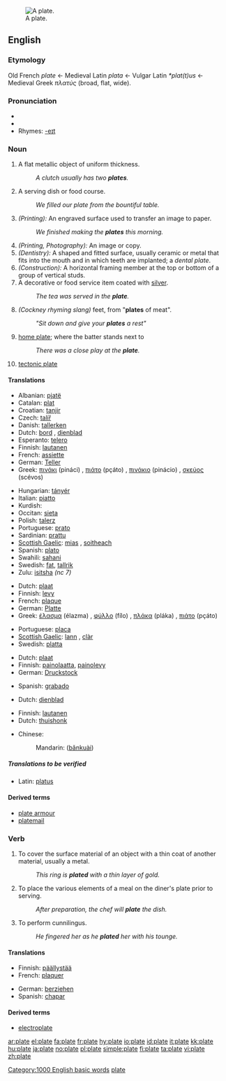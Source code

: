 [[Image:Plate by n yfe.jpg|thumb|right|A plate.]]
==English==

===Etymology===
Old French ''plate'' ← Medieval Latin ''plata'' ← Vulgar Latin ''*plat(t)us'' ← Medieval Greek ''πλατύς'' (broad, flat, wide).

===Pronunciation===
* {{IPA|/pleɪt/}}
*{{audio|en-us-plate.ogg|Audio (US)}}
* Rhymes: [[Rhymes:English:-eɪt|-eɪt]]

===Noun===
{{en-noun}}

# A flat metallic object of uniform thickness.
#: ''A clutch usually has two '''plates'''.''
# A serving dish or food course.
#: ''We filled our plate from the bountiful table.''
# ''(Printing):'' An engraved surface used to transfer an image to paper.
#: ''We finished making the '''plates''' this morning.''
# ''(Printing, Photography):'' An image or copy.
# ''(Dentistry):'' A shaped and fitted surface, usually ceramic or metal that fits into the mouth and in which teeth are implanted; a ''dental plate''.
# ''(Construction):'' A horizontal framing member at the top or bottom of a group of vertical studs.
# A decorative or food service item coated with [[silver]].
#: ''The tea was served in the '''plate'''.''
# ''(Cockney rhyming slang)'' feet, from "'''plates''' of meat".
#: ''"Sit down and give your '''plates''' a rest"''
# {{baseball}} [[home plate]]; where the batter stands next to
#: ''There was a close play at the '''plate'''.''
# {{geology}} [[tectonic plate]]

====Translations====
{{trans-top|a serving dish}}
*Albanian: [[pjatë]] {{f}}
*Catalan: [[plat]] {{m}}
*Croatian: [[tanjir]] {{m}}
*Czech: [[talíř]] {{m}}
*Danish: [[tallerken]]
*Dutch: [[bord]] {{n}}, [[dienblad]] {{f}}
*Esperanto: [[telero]]
*Finnish: [[lautanen]]
*French: [[assiette]] {{f}}
*German: [[Teller]] {{m}}
*Greek: [[πινάκι]] (pináci) {{n}}, [[πιάτο]] (pçáto) {{n}}, [[πινάκιο]] (pinácio) {{n}}, [[σκεύος]] (scévos) {{n}}
{{trans-mid}}
*Hungarian: [[tányér]]
*Italian: [[piatto]] {{m}}
*Kurdish: {{KUchar|[[قاپ]]}}
*Occitan: [[sieta]]
*Polish: [[talerz]]
*Portuguese: [[prato]] {{m}}
*Sardinian: [[prattu]] {{m}}
*[[Scottish Gaelic]]: [[mias]] {{f}}, [[soitheach]] {{f}}
*Spanish: [[plato]] {{m}}
*Swahili: [[sahani]]
*Swedish: [[fat]], [[tallrik]]
*Zulu: [[isitsha]] ''(nc 7)''
{{trans-bottom}}

{{trans-top|a flat metallic object}}
*Dutch: [[plaat]] {{f}}
*Finnish: [[levy]]
*French: [[plaque]] {{f}}
*German: [[Platte]] {{f}}
*Greek: [[έλασμα]] (élazma) {{n}}, [[φύλλο]] (fílo) {{n}}, [[πλάκα]] (pláka) {{f}}, [[πιάτο]] (pçáto) {{n}}
{{trans-mid}}
*Portuguese: [[placa]] {{f}}
*[[Scottish Gaelic]]: [[lann]] {{mf}}, [[clàr]] {{m}}
*Swedish: [[platta]]
{{trans-bottom}}

{{trans-top|''(Printing):'' an engraved surface used to transfer an image to paper}}
*Dutch: [[plaat]] {{f}}
*Finnish: [[painolaatta]], [[painolevy]]
*German: [[Druckstock]] {{m}}
{{trans-mid}}
{{trans-bottom}}

{{trans-top|''(Printing, Photography):'' an image or copy}}
{{trans-mid}}
*Spanish: [[grabado]] {{m}}
{{trans-bottom}}

{{trans-top|''(Dentistry):'' a dental plate}}
{{trans-mid}}
{{trans-bottom}}

{{trans-top|''(Construction):'' A horizontal framing member at the top or bottom of a group of vertical studs}}
{{trans-mid}}
{{trans-bottom}}

{{trans-top|a decorative or food service item coated with silver}}
*Dutch: [[dienblad]]
{{trans-mid}}
{{trans-bottom}}

{{trans-top|''(Cockney rhyming slang)'' feet}}
{{trans-mid}}
{{trans-bottom}}

{{trans-top|{{baseball}} home plate}}
*Finnish: [[lautanen]]
*Dutch: [[thuishonk]]
{{trans-mid}}
{{trans-bottom}}

{{trans-top|tectonic plate}}
*Chinese:
*:Mandarin: {{zh-ts|板塊|板块}} ([[bǎnkuài]])
{{tran-mid}}
{{trans-bottom}}

=====Translations to be verified=====
{{rfc-header|Translations to be verified}}
*Latin: [[platus]] {{m}}

====Derived terms====
* [[plate armour]]
* [[platemail]]

===Verb===
{{en-verb|plat|ing}}

# To cover the surface material of an object with a thin coat of another material, usually a metal.
#: ''This ring is '''plated''' with a thin layer of gold.''
# To place the various elements of a meal on the diner's plate prior to serving.
#: ''After preparation, the chef will '''plate''' the dish.''
# To perform cunnilingus.
#: ''He fingered her as he '''plated''' her with his tounge.''

====Translations====
{{trans-top|to cover the surface material of an object with a thin coat of another material}}
*Finnish: [[päällystää]]
*French: [[plaquer]]
{{trans-mid}}
*German: [[ueberziehen|berziehen]]
*Spanish: [[chapar]]
{{trans-bottom}}

====Derived terms====
* [[electroplate]]

[[Category:1000 English basic words]]
[[Category:Baseball|plate]]

[[ar:plate]]
[[el:plate]]
[[fa:plate]]
[[fr:plate]]
[[hy:plate]]
[[io:plate]]
[[id:plate]]
[[it:plate]]
[[kk:plate]]
[[hu:plate]]
[[ja:plate]]
[[no:plate]]
[[pl:plate]]
[[simple:plate]]
[[fi:plate]]
[[ta:plate]]
[[vi:plate]]
[[zh:plate]]